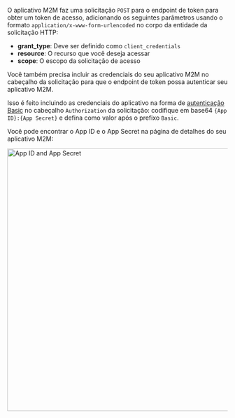 O aplicativo M2M faz uma solicitação `POST` para o endpoint de token para obter um token de acesso, adicionando os seguintes parâmetros usando o formato `application/x-www-form-urlencoded` no corpo da entidade da solicitação HTTP:

- **grant_type**: Deve ser definido como `client_credentials`
- **resource**: O recurso que você deseja acessar
- **scope**: O escopo da solicitação de acesso

Você também precisa incluir as credenciais do seu aplicativo M2M no cabeçalho da solicitação para que o endpoint de token possa autenticar seu aplicativo M2M.

Isso é feito incluindo as credenciais do aplicativo na forma de [autenticação Basic](https://developer.mozilla.org/en-US/docs/Web/HTTP/Headers/Authorization#basic_authentication) no cabeçalho `Authorization` da solicitação: codifique em base64 `{App ID}:{App Secret}` e defina como valor após o prefixo `Basic`.

Você pode encontrar o App ID e o App Secret na página de detalhes do seu aplicativo M2M:

<img alt="App ID and App Secret" src="/img/assets/app-id-secret.png" width="600px" />
